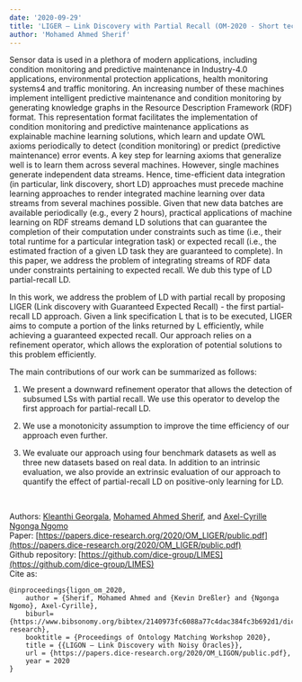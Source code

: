 ```yaml
---
date: '2020-09-29'
title: 'LIGER – Link Discovery with Partial Recall (OM-2020 - Short technical paper)	'
author: 'Mohamed Ahmed Sherif'
---
```



Sensor data is used in a plethora of modern applications, including condition monitoring and predictive maintenance in Industry-4.0 applications, environmental protection applications, health monitoring systems4 and traffic monitoring. An increasing number of these machines implement intelligent predictive maintenance and condition monitoring by generating knowledge graphs in the Resource Description Framework (RDF) format. This representation format facilitates the implementation of condition monitoring and predictive maintenance applications as explainable machine learning solutions, which learn and update OWL axioms periodically to detect (condition monitoring) or predict (predictive maintenance) error events. A key step for learning axioms that generalize well is to learn them across several machines. However, single machines generate independent data streams. Hence, time-efficient data integration (in particular, link discovery, short LD) approaches must precede machine learning approaches to render integrated machine learning over data streams from several machines possible. Given that new data batches are available periodically (e.g., every 2 hours), practical applications of machine learning on RDF streams demand LD solutions that can guarantee the completion of their computation under constraints such as time (i.e., their total runtime for a particular integration task) or expected recall (i.e., the estimated fraction of a given LD task they are guaranteed to complete). In this paper, we address the problem of integrating streams of RDF data under constraints pertaining to expected recall. We dub this type of LD partial-recall LD.

  

In this work, we address the problem of LD with partial recall by proposing LIGER (Link discovery with Guaranteed Expected Recall) - the first partial-recall LD approach. Given a link specification L that is to be executed, LIGER aims to compute a portion of the links returned by L efficiently, while achieving a guaranteed expected recall. Our approach relies on a refinement operator, which allows the exploration of potential solutions to this problem efficiently.

  

The main contributions of our work can be summarized as follows:

1.  We present a downward refinement operator that allows the detection of subsumed LSs with partial recall. We use this operator to develop the first approach for partial-recall LD.
    
2.  We use a monotonicity assumption to improve the time efficiency of our approach even further.
    
3.  We evaluate our approach using four benchmark datasets as well as three new datasets based on real data. In addition to an intrinsic evaluation, we also provide an extrinsic evaluation of our approach to quantify the effect of partial-recall LD on positive-only learning for LD.

<br />

Authors: [Kleanthi Georgala](https://dice-research.org/KleanthiGeorgala), [Mohamed Ahmed Sherif](https://dice-research.org/MohamedAhmedSherif), and [Axel-Cyrille Ngonga Ngomo](https://dice-research.org/AxelCyrilleNgongaNgomo)  
Paper: [https://papers.dice-research.org/2020/OM_LIGER/public.pdf](https://papers.dice-research.org/2020/OM_LIGER/public.pdf)  
Github repository: [https://github.com/dice-group/LIMES](https://github.com/dice-group/LIMES)  
Cite as:

    @inproceedings{ligon_om_2020,
        author = {Sherif, Mohamed Ahmed and {Kevin Dreßler} and {Ngonga Ngomo}, Axel-Cyrille},
        biburl={https://www.bibsonomy.org/bibtex/2140973fc6088a77c4dac384fc3b692d1/dice-research},
        booktitle = {Proceedings of Ontology Matching Workshop 2020},
        title = {{LIGON – Link Discovery with Noisy Oracles}},
        url = {https://papers.dice-research.org/2020/OM_LIGON/public.pdf},
        year = 2020
    }
